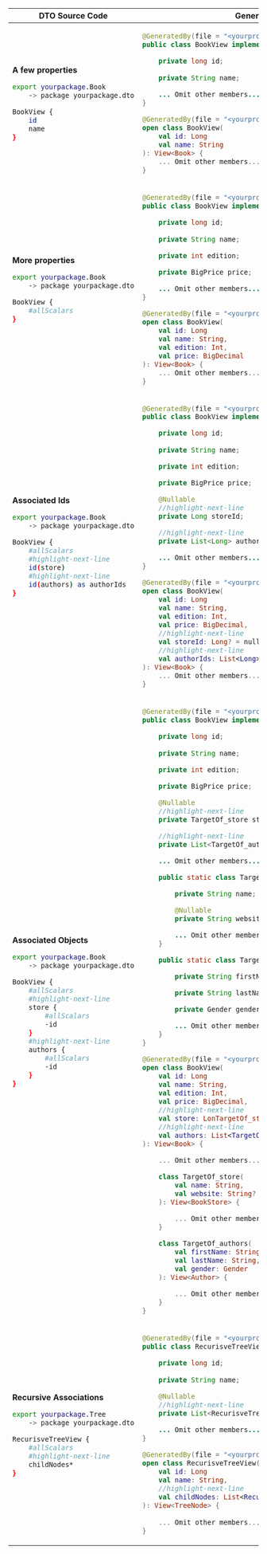 
<table>
<thead>
<tr>
<th>DTO Source Code</th>
<th>Generated DTO definition</th>
</tr>
</thead>
<tbody>
<tr>
<td>

**A few properties**

```sh
export yourpackage.Book
    -> package yourpackage.dto

BookView {
    id
    name
}
```

</td>
<td>
<Tabs groupId="language">
<TabItem value="java" label="Java">

```java
@GeneratedBy(file = "<yourproject>/yourpackage/Book.dto")
public class BookView implements View<Book> {

    private long id;
    
    private String name;

    ... Omit other members...
}
```

</TabItem>
<TabItem value="kotlin" label="Kotlin">

```kotlin
@GeneratedBy(file = "<yourproject>/yourpackage/Book.dto")
open class BookView(
    val id: Long
    val name: String
): View<Book> {
    ... Omit other members...
}
```

</TabItem>
</Tabs>
</td>
</tr>
<tr>
<td>

**More properties**

```sh
export yourpackage.Book
    -> package yourpackage.dto

BookView {
    #allScalars
}
```

</td>
<td>
<Tabs groupId="language">
<TabItem value="java" label="Java">

```java
@GeneratedBy(file = "<yourproject>/yourpackage/Book.dto")
public class BookView implements View<Book> {

    private long id;
    
    private String name;

    private int edition;

    private BigPrice price;

    ... Omit other members...
}
```

</TabItem>
<TabItem value="kotlin" label="Kotlin">

```kotlin
@GeneratedBy(file = "<yourproject>/yourpackage/Book.dto")
open class BookView(
    val id: Long
    val name: String,
    val edition: Int,
    val price: BigDecimal
): View<Book> {
    ... Omit other members...
}
```

</TabItem>
</Tabs>
</td>
</tr>
<tr>
<td>

**Associated Ids**

```sh
export yourpackage.Book
    -> package yourpackage.dto

BookView {
    #allScalars
    #highlight-next-line
    id(store)
    #highlight-next-line
    id(authors) as authorIds
}
```

</td>
<td>
<Tabs groupId="language">
<TabItem value="java" label="Java">

```java
@GeneratedBy(file = "<yourproject>/yourpackage/Book.dto")
public class BookView implements View<Book> {

    private long id;
    
    private String name;

    private int edition;

    private BigPrice price;

    @Nullable
    //highlight-next-line
    private Long storeId;

    //highlight-next-line
    private List<Long> authorIds;

    ... Omit other members...
}
```

</TabItem>
<TabItem value="kotlin" label="Kotlin">

```kotlin
@GeneratedBy(file = "<yourproject>/yourpackage/Book.dto")
open class BookView(
    val id: Long
    val name: String,
    val edition: Int,
    val price: BigDecimal,
    //highlight-next-line
    val storeId: Long? = null,
    //highlight-next-line
    val authorIds: List<Long> = emptyList()
): View<Book> {
    ... Omit other members...
}
```

</TabItem>
</Tabs>
</td>
</tr>
<tr>
<td>

**Associated Objects**

```sh
export yourpackage.Book
    -> package yourpackage.dto

BookView {
    #allScalars
    #highlight-next-line
    store {
        #allScalars
        -id
    }
    #highlight-next-line
    authors {
        #allScalars
        -id
    }
}
```

</td>
<td>
<Tabs groupId="language">
<TabItem value="java" label="Java">

```java
@GeneratedBy(file = "<yourproject>/yourpackage/Book.dto")
public class BookView implements View<Book> {

    private long id;
    
    private String name;

    private int edition;

    private BigPrice price;

    @Nullable
    //highlight-next-line
    private TargetOf_store store;

    //highlight-next-line
    private List<TargetOf_authors> authors;

    ... Omit other members...

    public static class TargetOf_store implements View<BookStore> {

        private String name;

        @Nullable
        private String website;

        ... Omit other members...
    }

    public static class TargetOf_authors implements View<Author> {

        private String firstName;

        private String lastName;

        private Gender gender;

        ... Omit other members... 
    }
}
```

</TabItem>
<TabItem value="kotlin" label="Kotlin">

```kotlin
@GeneratedBy(file = "<yourproject>/yourpackage/Book.dto")
open class BookView(
    val id: Long
    val name: String,
    val edition: Int,
    val price: BigDecimal,
    //highlight-next-line
    val store: LonTargetOf_storeg? = null,
    //highlight-next-line
    val authors: List<TargetOf_authors> = emptyList()
): View<Book> {
    
    ... Omit other members...

    class TargetOf_store(
        val name: String,
        val website: String? = null
    ): View<BookStore> {

        ... Omit other members...
    }

    class TargetOf_authors(
        val firstName: String,
        val lastName: String,
        val gender: Gender
    ): View<Author> {

        ... Omit other members...
    }
}
```

</TabItem>
</Tabs>
</td>
</tr>
<tr>
<td>

**Recursive Associations**

```sh
export yourpackage.Tree
    -> package yourpackage.dto

RecurisveTreeView {
    #allScalars
    #highlight-next-line
    childNodes*
}
```

</td>
<td>
<Tabs groupId="language">
<TabItem value="java" label="Java">

```java
@GeneratedBy(file = "<yourproject>/yourpackage/RecurisveTreeView.dto")
public class RecurisveTreeView implements View<TreeNode> {

    private long id;
    
    private String name;

    @Nullable
    //highlight-next-line
    private List<RecurisveTreeView> childNodes;

    ... Omit other members...
}
```

</TabItem>
<TabItem value="kotlin" label="Kotlin">

```kotlin
@GeneratedBy(file = "<yourproject>/yourpackage/Book.dto")
open class RecurisveTreeView(
    val id: Long
    val name: String,
    //highlight-next-line
    val childNodes: List<RecurisveTreeView>? = null
): View<TreeNode> {
    
    ... Omit other members...
}
```

</TabItem>
</Tabs>
</td>
</tr>
</tbody>
</table>